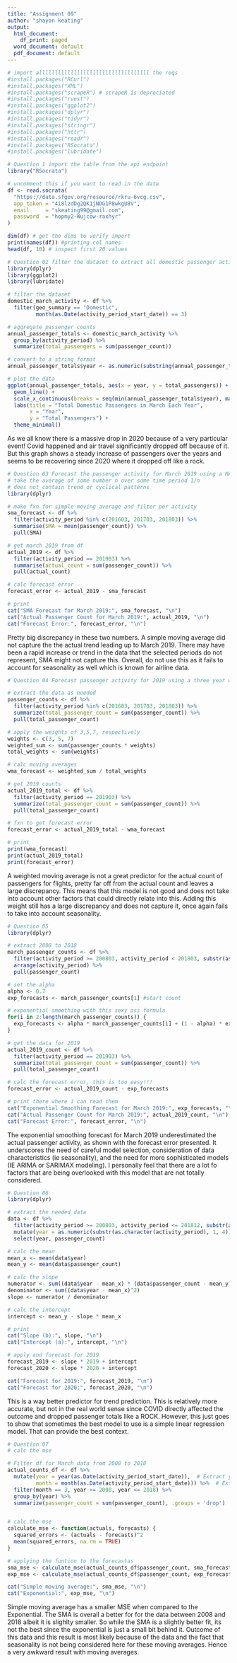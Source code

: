 ```yaml
---
title: "Assignment 09"
author: "shayon keating"
output:
  html_document:
    df_print: paged
  word_document: default
  pdf_document: default
---
```


```r
# import alllllllllllllllllllllllllllllllllll the reqs 
#install.packages("RCurl")
#install.packages("XML")
#install.packages("scrapeR") # scrapeR is depreciated
#install.packages("rvest")
#install.packages("ggplot2")
#install.packages("dplyr")
#install.packages("tidyr")
#install.packages("stringr")
#install.packages("httr")
#install.packages("readr")
#install.packages("RSocrata")
#install.packages("lubridate")
```

```r
# Question 1 import the table from the api endpoint
library("RSocrata")

# uncomment this if you want to read in the data
df <- read.socrata(
  "https://data.sfgov.org/resource/rkru-6vcg.csv",
  app_token = "4i8lzdDg2QK1jNDG1P8wkgU8V",
  email     = "skeating99@gmail.com",
  password  = "hopmy2-Wujcow-raxhyr"
)

dim(df) # get the dims to verify import
print(names(df)) #printing col names
head(df, 10) # inspect first 20 values
```

```r
# Question 02 filter the dataset to extract all domestic passenger activity that occurred each year, in the month of march. Then calc the total passengers for each period
library(dplyr)
library(ggplot2)
library(lubridate)

# filter the dataset
domestic_march_activity <- df %>%
  filter(geo_summary == "Domestic", 
         month(as.Date(activity_period_start_date)) == 3)

# aggregate passenger counts
annual_passenger_totals <- domestic_march_activity %>%
  group_by(activity_period) %>%
  summarize(total_passengers = sum(passenger_count))

# convert to a string format
annual_passenger_totals$year <- as.numeric(substring(annual_passenger_totals$activity_period, 1, 4))

# plot the data
ggplot(annual_passenger_totals, aes(x = year, y = total_passengers)) +
  geom_line() +
  scale_x_continuous(breaks = seq(min(annual_passenger_totals$year), max(annual_passenger_totals$year), by = 1)) +
  labs(title = "Total Domestic Passengers in March Each Year",
       x = "Year",
       y = "Total Passengers") +
  theme_minimal()
```
As we all know there is a massive drop in 2020 because of a very particular event! Covid happened and air travel significantly dropped off because of it. But this graph shows a steady increase of passengers over the years and seems to be recovering since 2020 where it dropped off like a rock. 

```r
# Question 03 Forecast the passenger activity for March 2019 using a MA for the time periods of 201603, 201703 and 201803.
# take the average of some number n over some time period 1/n 
# does not contain trend or cyclical patterns 
library(dplyr)

# make fxn for simple moving average and filter per activity
sma_forecast <- df %>%
  filter(activity_period %in% c(201603, 201703, 201803)) %>%
  summarise(SMA = mean(passenger_count)) %>%
  pull(SMA)

# get march 2019 from df
actual_2019 <- df %>%
  filter(activity_period == 201903) %>%
  summarise(actual_count = sum(passenger_count)) %>%
  pull(actual_count)

# calc forecast error
forecast_error <- actual_2019 - sma_forecast

# print
cat("SMA Forecast for March 2019:", sma_forecast, "\n")
cat("Actual Passenger Count for March 2019:", actual_2019, "\n")
cat("Forecast Error:", forecast_error, "\n")
```
Pretty big discrepancy in these two numbers. A simple moving average did not capture the the actual trend leading up to March 2019. There may have been a rapid increase or trend in the data that the selected periods do not represent, SMA might not capture this. Overall, do not use this as it fails to account for seasonality as well which is known for airline data.

```r
# Question 04 Forecast passenger activity for 2019 using a three year weighted moving average with weights 3,5,7

# extract the data as needed
passenger_counts <- df %>%
  filter(activity_period %in% c(201603, 201703, 201803)) %>%
  summarize(total_passenger_count = sum(passenger_count)) %>%
  pull(total_passenger_count)

# apply the weights of 3,5,7, respectively
weights <- c(3, 5, 7)
weighted_sum <- sum(passenger_counts * weights)
total_weights <- sum(weights)

# calc moving averages
wma_forecast <- weighted_sum / total_weights

# get 2019 counts
actual_2019_total <- df %>%
  filter(activity_period == 201903) %>%
  summarize(total_passenger_count = sum(passenger_count)) %>%
  pull(total_passenger_count)

# fxn to get forecast error
forecast_error <- actual_2019_total - wma_forecast

# print
print(wma_forecast)
print(actual_2019_total)
print(forecast_error)
```

A weighted moving average is not a great predictor for the actual count of passengers for flights, pretty far off from the actual count and leaves a large discrepancy. This means that this model is not good and does not take into account other factors that could directly relate into this. Adding this weight still has a large discrepancy and does not capture it, once again fails to take into account seasonality. 

```r
# Question 05
library(dplyr)

# extract 2008 to 2018
march_passenger_counts <- df %>%
  filter(activity_period >= 200803, activity_period < 201803, substr(as.character(activity_period), 5, 6) == "03") %>%
  arrange(activity_period) %>%
  pull(passenger_count)

# set the alpha
alpha <- 0.7
exp_forecasts <- march_passenger_counts[1] #start count

# exponential smoothing with this sexy ass formula
for(i in 2:length(march_passenger_counts)) {
  exp_forecasts <- alpha * march_passenger_counts[i] + (1 - alpha) * exp_forecasts
}

# get the data for 2019
actual_2019_count <- df %>%
  filter(activity_period == 201903) %>%
  summarize(total_passenger_count = sum(passenger_count)) %>%
  pull(total_passenger_count)

# calc the forecast error, this is too easy!!!
forecast_error <- actual_2019_count - exp_forecasts

# print there where i can read them
cat("Exponential Smoothing Forecast for March 2019:", exp_forecasts, "\n")
cat("Actual Passenger Count for March 2019:", actual_2019_count, "\n")
cat("Forecast Error:", forecast_error, "\n")
```
The exponential smoothing forecast for March 2019 underestimated the actual passenger activity, as shown with the forecast error presented. It underscores the need of careful model selection, consideration of data characteristics (ie seasonality), and the  need for more sophisticated models (IE ARIMA or SARIMAX modeling). I personally feel that there are a lot fo factors that are being overlooked with this model that are not totally considered. 

```r
# Question 06
library(dplyr)

# extract the needed data
data <- df %>%
  filter(activity_period >= 200803, activity_period <= 201812, substr(as.character(activity_period), 5, 6) == "03") %>%
  mutate(year = as.numeric(substr(as.character(activity_period), 1, 4))) %>%
  select(year, passenger_count)

# calc the mean
mean_x <- mean(data$year)
mean_y <- mean(data$passenger_count)

# calc the slope
numerator <- sum((data$year - mean_x) * (data$passenger_count - mean_y))
denominator <- sum((data$year - mean_x)^2)
slope <- numerator / denominator

# calc the intercept
intercept <- mean_y - slope * mean_x

# print
cat("Slope (b):", slope, "\n")
cat("Intercept (a):", intercept, "\n")

# apply and forecast for 2019
forecast_2019 <- slope * 2019 + intercept
forecast_2020 <- slope * 2020 + intercept

cat("Forecast for 2019:", forecast_2019, "\n")
cat("Forecast for 2020:", forecast_2020, "\n")

```

This is a way better predictor for trend prediction. This is relatively more accurate, but not in the real world sense since COVID directly affected the outcome and dropped passenger totals like a ROCK. However, this just goes to show that sometimes the best model to use is a simple linear regression model. That can provide the best context. 


```r
# Question 07
# calc the mse

# Filter df for March data from 2008 to 2018
actual_counts_df <- df %>%
  mutate(year = year(as.Date(activity_period_start_date)),  # Extract year
         month = month(as.Date(activity_period_start_date))) %>%  # Extract month
  filter(month == 3, year >= 2008, year <= 2018) %>%
  group_by(year) %>%
  summarize(passenger_count = sum(passenger_count), .groups = 'drop')  # Sum passenger counts for each March


# calc the mse
calculate_mse <- function(actuals, forecasts) {
  squared_errors <- (actuals - forecasts)^2
  mean(squared_errors, na.rm = TRUE)
}

# applying the funtion to the forecastas
sma_mse <- calculate_mse(actual_counts_df$passenger_count, sma_forecast)
exp_mse <- calculate_mse(actual_counts_df$passenger_count, exp_forecasts)

cat("Simple moving average:", sma_mse, "\n")
cat("Exponential:", exp_mse, "\n")
```

Simple moving average has a smaller MSE when compared to the Exponential. The SMA is overall a better for for the data between 2008 and 2018 albeit it is slighlty smaller. So while the SMA is a slightly better fit, its not the best since the exponential is just a small bit behind it. Outcome of this data and this result is most likely because of the data and the fact that seasonality is not being considered here for these moving averages. Hence a very awkward result with moving averages. 


